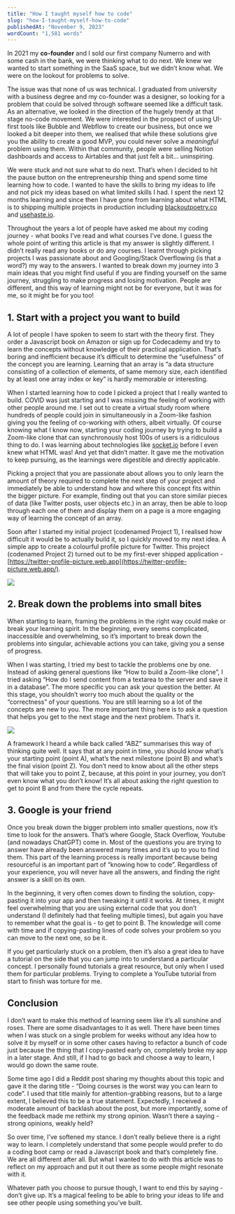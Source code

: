 ```yaml
---
title: "How I taught myself how to code"
slug: "how-I-taught-myself-how-to-code"
publishedAt: "November 9, 2023"
wordCount: "1,581 words"
---
```


In 2021 my **co-founder** and I sold our first company Numerro and with some cash in the bank, we were thinking what to do next. We knew we wanted to start something in the SaaS space, but we didn’t know what. We were on the lookout for problems to solve.

The issue was that none of us was technical. I graduated from university with a business degree and my co-founder was a designer, so looking for a problem that could be solved through software seemed like a difficult task. As an alternative, we looked in the direction of the hugely trendy at that stage no-code movement. We were interested in the prospect of using UI-first tools like Bubble and Webflow to create our business, but once we looked a bit deeper into them, we realised that while these solutions give you the ability to create a good MVP, you could never solve a _meaningful_ problem using them. Within that community, people were selling Notion dashboards and access to Airtables and that just felt a bit… uninspiring.

We were stuck and not sure what to do next. That’s when I decided to hit the pause button on the entrepreneurship thing and spend some time learning how to code. I wanted to have the skills to bring my ideas to life and not pick my ideas based on what limited skills I had. I spent the next 12 months learning and since then I have gone from learning about what HTML is to shipping multiple projects in production including [blackoutpoetry.co](http://blackoutpoetry.co) and [usehaste.io](https://www.notion.so/And-we-re-live-usehaste-io-ac4435f6c243498e9404de58d823febf?pvs=21).

Throughout the years a lot of people have asked me about my coding journey - what books I’ve read and what courses I’ve done. I guess the whole point of writing this article is that my answer is slightly different. I didn’t really read any books or do any courses. I learnt through picking projects I was passionate about and Googling/Stack Overflowing (is that a word?) my way to the answers. I wanted to break down my journey into 3 main ideas that you might find useful if you are finding yourself on the same journey, struggling to make progress and losing motivation. People are different, and this way of learning might not be for everyone, but it was for me, so it might be for you too!

## 1. Start with a project you want to build

A lot of people I have spoken to seem to start with the theory first. They order a Javascript book on Amazon or sign up for Codecademy and try to learn the concepts without knowledge of their practical application. That’s boring and inefficient because it’s difficult to determine the “usefulness” of the concept you are learning. Learning that an array is “a data structure consisting of a collection of elements, of same memory size, each identified by at least one array index or key” is hardly memorable or interesting.

When I started learning how to code I picked a project that I really wanted to build. COVID was just starting and I was missing the feeling of working with other people around me. I set out to create a virtual study room where hundreds of people could join in simultaneously in a Zoom-like fashion giving you the feeling of co-working with others, albeit virtually. Of course knowing what I know now, starting your coding journey by trying to build a Zoom-like clone that can synchronously host 100s of users is a ridiculous thing to do. I was learning about technologies like [socket.io](http://socket.io) before I even knew what HTML was! And yet that didn’t matter. It gave me the motivation to keep pursuing, as the learnings were digestible and directly applicable.

Picking a project that you are passionate about allows you to only learn the amount of theory required to complete the next step of your project and immediately be able to understand how and where this concept fits within the bigger picture. For example, finding out that you can store similar pieces of data (like Twitter posts, user objects etc.) in an array, then be able to loop through each one of them and display them on a page is a more engaging way of learning the concept of an array.

Soon after I started my initial project (codenamed Project 1), I realised how difficult it would be to actually build it, so I quickly moved to my next idea. A simple app to create a colourful profile picture for Twitter. This project (codenamed Project 2) turned out to be my first-ever shipped application - [https://twitter-profile-picture.web.app](https://twitter-profile-picture.web.app/).

<img src="/img/writing/twitter-project.png" />

## 2. Break down the problems into small bites

When starting to learn, framing the problems in the right way could make or break your learning spirit. In the beginning, every seems complicated, inaccessible and overwhelming, so it’s important to break down the problems into singular, achievable actions you can take, giving you a sense of progress.

When I was starting, I tried my best to tackle the problems one by one. Instead of asking general questions like “How to build a Zoom-like clone”, I tried asking “How do I send content from a textarea to the server and save it in a database”. The more specific you can ask your question the better. At this stage, you shouldn’t worry too much about the quality or the “correctness” of your questions. You are still learning so a lot of the concepts are new to you. The more important thing here is to ask a question that helps you get to the next stage and the next problem. That’s it.

<img src="/img/writing/coding.png" />

A framework I heard a while back called “ABZ” summarises this way of thinking quite well. It says that at any point in time, you should know what’s your starting point (point A), what’s the next milestone (point B) and what’s the final vision (point Z). You don’t need to know about all the other steps that will take you to point Z, because, at this point in your journey, you don’t even know what you don’t know! It’s all about asking the right question to get to point B and from there the cycle repeats.

## 3. Google is your friend

Once you break down the bigger problem into smaller questions, now it’s time to look for the answers. That’s where Google, Stack Overflow, Youtube (and nowadays ChatGPT) come in. Most of the questions you are trying to answer have already been answered many times and it’s up to you to find them. This part of the learning process is really important because being resourceful is an important part of “knowing how to code”. Regardless of your experience, you will never have all the answers, and finding the right answer is a skill on its own.

In the beginning, it very often comes down to finding the solution, copy-pasting it into your app and then tweaking it until it works. At times, it might feel overwhelming that you are using external code that you don’t understand (I definitely had that feeling multiple times), but again you have to remember what the goal is - to get to point B. The knowledge will come with time and if copying-pasting lines of code solves your problem so you can move to the next one, so be it.

If you get particularly stuck on a problem, then it’s also a great idea to have a tutorial on the side that you can jump into to understand a particular concept. I personally found tutorials a great resource, but only when I used them for particular problems. Trying to complete a YouTube tutorial from start to finish was torture for me.

## Conclusion

I don’t want to make this method of learning seem like it’s all sunshine and roses. There are some disadvantages to it as well. There have been times when I was stuck on a single problem for weeks without any idea how to solve it by myself or in some other cases having to refactor a bunch of code just because the thing that I copy-pasted early on, completely broke my app in a later stage. And still, if I had to go back and choose a way to learn, I would go down the same route.

Some time ago I did a Reddit post sharing my thoughts about this topic and gave it the daring title - “Doing courses is the worst way you can learn to code”. I used that title mainly for attention-grabbing reasons, but to a large extent, I believed this to be a true statement. Expectedly, I received a moderate amount of backlash about the post, but more importantly, some of the feedback made me rethink my strong opinion. Wasn’t there a saying - strong opinions, weakly held?

So over time, I’ve softened my stance. I don’t really believe there is a right way to learn. I completely understand that some people would prefer to do a coding boot camp or read a Javascript book and that’s completely fine. We are all different after all. But what I wanted to do with this article was to reflect on my approach and put it out there as some people might resonate with it.

Whatever path you choose to pursue though, I want to end this by saying - don’t give up. It’s a magical feeling to be able to bring your ideas to life and see other people using something you’ve built.
